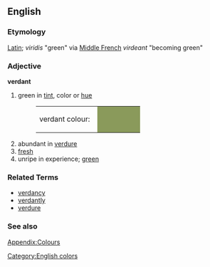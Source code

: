 == English ==
=== Etymology ===
[[Latin]]; ''viridis'' "green" via [[Middle French]] ''virdeant'' "becoming green"

=== Adjective ===
'''verdant'''
# green in [[tint]], color or [[hue]]
#:<table><tr><td>verdant colour: &nbsp;</td><td bgcolor="#8A9A5B" width="80">&nbsp; </td></tr></table>
# abundant in [[verdure]]
# [[fresh]]
# unripe in experience; [[green]]

=== Related Terms ===
* [[verdancy]]
* [[verdantly]]
* [[verdure]]

===See also===
[[Wiktionary_Appendix:Colours|Appendix:Colours]]

[[Category:English colors]]